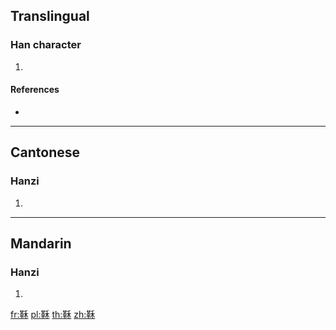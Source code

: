 {{character info/new}}
==Translingual==

===Han character===
{{Han char|rn=177|rad=革|as=05|sn=14|four=42594|canj=TJHD}}

# {{defn|Han|sort=革05}}

====References====
* {{Han ref|kx=1386.360|dkj=42779|dj=1901.120|hdz=42616.090|uh=9782|ud=38786|bh=E4C4|bd=58564}}

----

==Cantonese==

===Hanzi===
{{yue-hanzi|jyut=gaat3|y=gaat}}

# {{defn|lang=yue|sort=革05}}

----

==Mandarin==

===Hanzi===
{{cmn-hanzi|pin=[[bào]] ([[bao4]]), [[jiá]] ([[jia2]])|wg=pao<sup>4</sup>, chia<sup>2</sup>}}

# {{defn|lang=cmn|sort=革05}}

[[fr:鞂]]
[[pl:鞂]]
[[th:鞂]]
[[zh:鞂]]